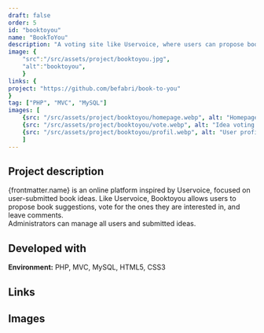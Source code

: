 ```yaml
---
draft: false
order: 5
id: "booktoyou"
name: "BookToYou"
description: "A voting site like Uservoice, where users can propose book ideas and vote and/or comment on the books they want."
image: {
    "src":"/src/assets/project/booktoyou.jpg", 
    "alt":"booktoyou",
    }
links: {
project: "https://github.com/befabri/book-to-you"
}
tag: ["PHP", "MVC", "MySQL"]
images: [
    {src: "/src/assets/project/booktoyou/homepage.webp", alt: "Homepage"},
    {src: "/src/assets/project/booktoyou/vote.webp", alt: "Idea voting page"},
    {src: "/src/assets/project/booktoyou/profil.webp", alt: "User profile"}
    ]
---
```


## Project description

{frontmatter.name} is an online platform inspired by Uservoice, focused on user-submitted book ideas. Like Uservoice, Booktoyou allows users to propose book suggestions, vote for the ones they are interested in, and leave comments.  
Administrators can manage all users and submitted ideas.

## Developed with

**Environment:** PHP, MVC, MySQL, HTML5, CSS3

## Links

<Link href="https://github.com/befabri/book-to-you" text="Source code"  />

## Images
